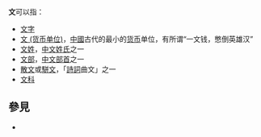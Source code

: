 {{wiktionary}}
'''文'''可以指：
* [[文字|文字]]
* [[文_(货币单位)|文 (货币单位)]]，[[中國|中國]]古代的最小的[[货币|货币]]单位，有所谓“一文钱，憋倒英雄汉”
* [[文姓|文姓]]，[[中文|中文]][[姓氏|姓氏]]之一
* [[文部|文部]]，[[中文|中文]][[部首|部首]]之一
* [[散文|散文]]或[[駢文|駢文]]，「[[詩|詩]][[詞_(文學)|詞]]曲文」之一
* [[文科|文科]]

== 參見 ==
* {{Lookfrom}}

{{disambig|W文|Cat=一字消歧義}}